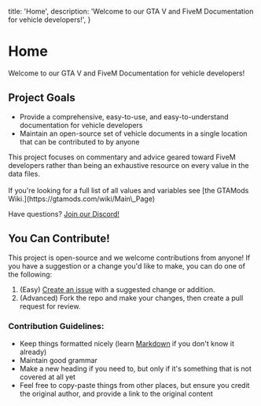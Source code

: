 
  title: 'Home',
  description: 'Welcome to our GTA V and FiveM Documentation for vehicle developers!',
}

# Home

Welcome to our GTA V and FiveM Documentation for vehicle developers!

## Project Goals
- Provide a comprehensive, easy-to-use, and easy-to-understand documentation for vehicle developers
- Maintain an open-source set of vehicle documents in a single location that can be contributed to by anyone

<Callout  type="info">
  This project focuses on commentary and advice geared toward FiveM developers rather than being an exhaustive resource on every value in the data files.<br /> <br />
  If you're looking for a full list of all values and variables see [the GTAMods Wiki.](https://gtamods.com/wiki/Main\_Page)
</Callout>

Have questions? [Join our Discord!](https://discord.gg/zH3k624aSv)

## You Can Contribute!
This project is open-source and we welcome contributions from anyone! If you have a suggestion or a change you'd like to make, you can do one of the following:

1. (Easy) [Create an issue](https://github.com/dwnstr/docs/issues/new?labels=Suggestion\&template=suggestion.md\&title=%5BSuggestion%5D) with a suggested change or addition.
2. (Advanced) Fork the repo and make your changes, then create a pull request for review.

### Contribution Guidelines:

* Keep things formatted nicely (learn [Markdown](https://www.markdownguide.org/basic-syntax/) if you don't know it already)
* Maintain good grammar
* Make a new heading if you need to, but only if it's something that is not covered at all yet
* Feel free to copy-paste things from other places, but ensure you credit the original author, and provide a link to the original content